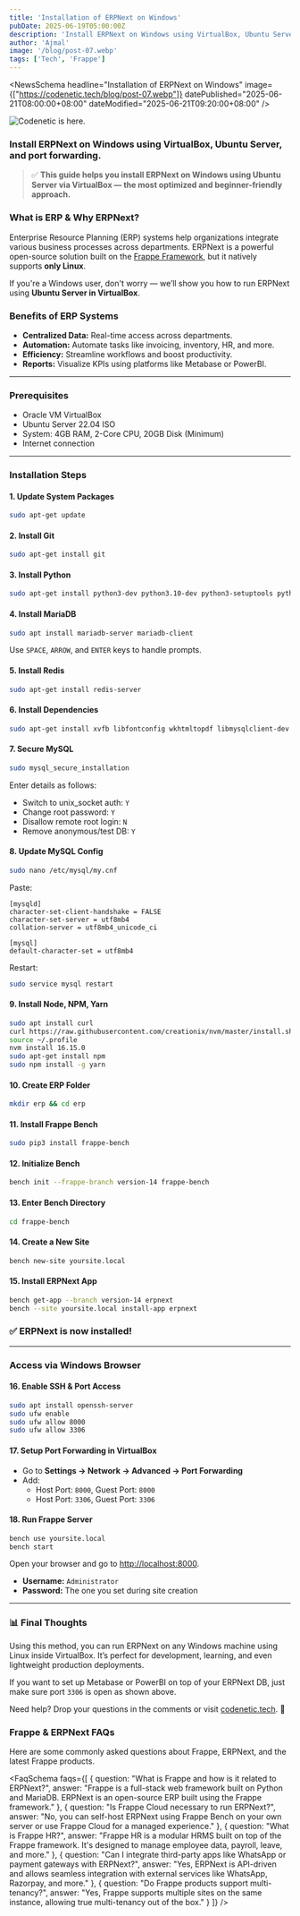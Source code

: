 ```yaml
---
title: 'Installation of ERPNext on Windows'
pubDate: 2025-06-19T05:00:00Z
description: 'Install ERPNext on Windows using VirtualBox, Ubuntu Server, and port forwarding.'
author: 'Ajmal'
image: '/blog/post-07.webp'
tags: ['Tech', 'Frappe']
---
```


<NewsSchema
  headline="Installation of ERPNext on Windows"
  image={["https://codenetic.tech/blog/post-07.webp"]}
  datePublished="2025-06-21T08:00:00+08:00"
  dateModified="2025-06-21T09:20:00+08:00"
/>

![Codenetic is here.](/blog/post-07.webp)

### Install ERPNext on Windows using VirtualBox, Ubuntu Server, and port forwarding.

> ✅ **This guide helps you install ERPNext on Windows using Ubuntu Server via VirtualBox — the most optimized and beginner-friendly approach.**

### What is ERP & Why ERPNext?

Enterprise Resource Planning (ERP) systems help organizations integrate various business processes across departments. ERPNext is a powerful open-source solution built on the [Frappe Framework](https://frappeframework.com/), but it natively supports **only Linux**.

If you're a Windows user, don't worry — we’ll show you how to run ERPNext using **Ubuntu Server in VirtualBox**.

### Benefits of ERP Systems

- **Centralized Data:** Real-time access across departments.
- **Automation:** Automate tasks like invoicing, inventory, HR, and more.
- **Efficiency:** Streamline workflows and boost productivity.
- **Reports:** Visualize KPIs using platforms like Metabase or PowerBI.

---

### Prerequisites

- Oracle VM VirtualBox
- Ubuntu Server 22.04 ISO
- System: 4GB RAM, 2-Core CPU, 20GB Disk (Minimum)
- Internet connection

---

### Installation Steps

#### 1. Update System Packages

```bash copy
sudo apt-get update
```

#### 2. Install Git

```bash copy
sudo apt-get install git
```

#### 3. Install Python

```bash copy
sudo apt-get install python3-dev python3.10-dev python3-setuptools python3-pip python3-distutils
```

#### 4. Install MariaDB

```bash copy
sudo apt install mariadb-server mariadb-client
```

Use `SPACE`, `ARROW`, and `ENTER` keys to handle prompts.

#### 5. Install Redis

```bash copy
sudo apt-get install redis-server
```

#### 6. Install Dependencies

```bash copy
sudo apt-get install xvfb libfontconfig wkhtmltopdf libmysqlclient-dev
```

#### 7. Secure MySQL

```bash copy
sudo mysql_secure_installation
```

Enter details as follows:

- Switch to unix_socket auth: `Y`
- Change root password: `Y`
- Disallow remote root login: `N`
- Remove anonymous/test DB: `Y`

#### 8. Update MySQL Config

```bash copy
sudo nano /etc/mysql/my.cnf
```

Paste:

```
[mysqld]
character-set-client-handshake = FALSE
character-set-server = utf8mb4
collation-server = utf8mb4_unicode_ci

[mysql]
default-character-set = utf8mb4
```

Restart:

```bash copy
sudo service mysql restart
```

#### 9. Install Node, NPM, Yarn

```bash copy
sudo apt install curl
curl https://raw.githubusercontent.com/creationix/nvm/master/install.sh | bash
source ~/.profile
nvm install 16.15.0
sudo apt-get install npm
sudo npm install -g yarn
```

#### 10. Create ERP Folder

```bash copy
mkdir erp && cd erp
```

#### 11. Install Frappe Bench

```bash copy
sudo pip3 install frappe-bench
```

#### 12. Initialize Bench

```bash copy
bench init --frappe-branch version-14 frappe-bench
```

#### 13. Enter Bench Directory

```bash copy
cd frappe-bench
```

#### 14. Create a New Site

```bash copy
bench new-site yoursite.local
```

#### 15. Install ERPNext App

```bash copy
bench get-app --branch version-14 erpnext
bench --site yoursite.local install-app erpnext
```

### ✅ ERPNext is now installed!

---

### Access via Windows Browser

#### 16. Enable SSH & Port Access

```bash copy
sudo apt install openssh-server
sudo ufw enable
sudo ufw allow 8000
sudo ufw allow 3306
```

#### 17. Setup Port Forwarding in VirtualBox

- Go to **Settings → Network → Advanced → Port Forwarding**
- Add:
  - Host Port: `8000`, Guest Port: `8000`
  - Host Port: `3306`, Guest Port: `3306`

#### 18. Run Frappe Server

```bash copy
bench use yoursite.local
bench start
```

Open your browser and go to [http://localhost:8000](http://localhost:8000).

- **Username:** `Administrator`
- **Password:** The one you set during site creation

---

### 📊 Final Thoughts

Using this method, you can run ERPNext on any Windows machine using Linux inside VirtualBox. It’s perfect for development, learning, and even lightweight production deployments.

If you want to set up Metabase or PowerBI on top of your ERPNext DB, just make sure port `3306` is open as shown above.

Need help? Drop your questions in the comments or visit [codenetic.tech](https://codenetic.tech). 🚀

### Frappe & ERPNext FAQs

Here are some commonly asked questions about Frappe, ERPNext, and the latest Frappe products.

<FaqSchema
  faqs={[
    {
      question: "What is Frappe and how is it related to ERPNext?",
      answer: "Frappe is a full-stack web framework built on Python and MariaDB. ERPNext is an open-source ERP built using the Frappe framework."
    },
    {
      question: "Is Frappe Cloud necessary to run ERPNext?",
      answer: "No, you can self-host ERPNext using Frappe Bench on your own server or use Frappe Cloud for a managed experience."
    },
    {
      question: "What is Frappe HR?",
      answer: "Frappe HR is a modular HRMS built on top of the Frappe framework. It's designed to manage employee data, payroll, leave, and more."
    },
    {
      question: "Can I integrate third-party apps like WhatsApp or payment gateways with ERPNext?",
      answer: "Yes, ERPNext is API-driven and allows seamless integration with external services like WhatsApp, Razorpay, and more."
    },
    {
      question: "Do Frappe products support multi-tenancy?",
      answer: "Yes, Frappe supports multiple sites on the same instance, allowing true multi-tenancy out of the box."
    }
  ]}
/>
